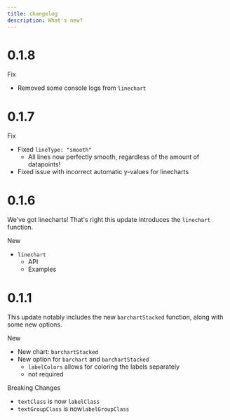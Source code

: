 ```yaml
---
title: changelog
description: What's new?
---
```


# 0.1.8

<span className="text-info-400 font-bold">Fix</span>

- Removed some console logs from `linechart`

# 0.1.7

<span className="text-info-400 font-bold">Fix</span>

- Fixed `lineType: "smooth"`
  - All lines now perfectly smooth, regardless of the amount of datapoints!
- Fixed issue with incorrect automatic y-values for linecharts


# 0.1.6

We've got linecharts! That's right this update introduces the `linechart` function.

<span className="text-green-400 font-bold">New</span>

- `linechart`
  - <Link to="/toomanycharts/docs/charts-api/linechart">API</Link>
  - <Link to="/toomanycharts/docs/examples/linechart-examples">Examples</Link>

# 0.1.1

This update notably includes the new `barchartStacked` function, along with some new options.

<span className="text-green-400 font-bold">New</span>

- New chart: `barchartStacked`
- New option for `barchart` and `barchartStacked`
  - `labelColors` allows for coloring the labels separately
  - not required

<span className="text-red-400 font-bold">Breaking Changes</span>

- `textClass` is now `labelClass`
- `textGroupClass` is now`labelGroupClass`
